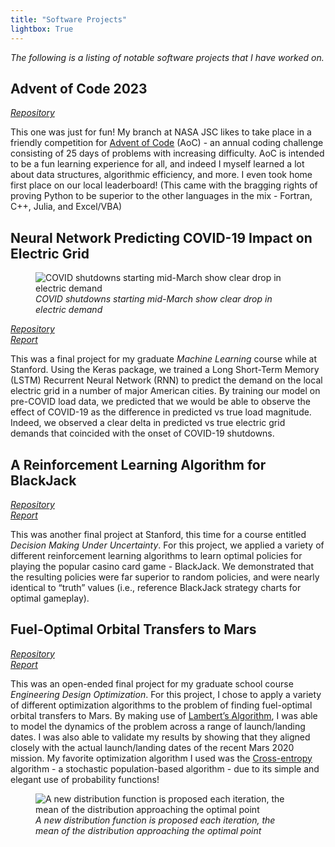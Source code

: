 ```yaml
---
title: "Software Projects"
lightbox: True
---
```


_The following is a listing of notable software projects that I have worked on._

## Advent of Code 2023

[_Repository_](https://github.com/jgeiser47/AoC_2023)

This one was just for fun! My branch at NASA JSC likes to take place in a friendly competition for [Advent of Code](https://adventofcode.com/) (AoC) - an annual coding challenge consisting of 25 days of problems with increasing difficulty. AoC is intended to be a fun learning experience for all, and indeed I myself learned a lot about data structures, algorithmic efficiency, and more. I even took home first place on our local leaderboard! (This came with the bragging rights of proving Python to be superior to the other languages in the mix - Fortran, C++, Julia, and Excel/VBA)

## Neural Network Predicting COVID-19 Impact on Electric Grid

::: {.wrap_pic .w45}
![_COVID shutdowns starting mid-March show clear drop in electric demand_](covid_nyc.png)
:::

[_Repository_](https://github.com/jgeiser47/CS229_Final_Project) \
[_Report_](/portfolio/software/LSTM.pdf)

This was a final project for my graduate _Machine Learning_ course while at Stanford. Using the Keras package, we trained a Long Short-Term Memory (LSTM) Recurrent Neural Network (RNN) to predict the demand on the local electric grid in a number of major American cities. By training our model on pre-COVID load data, we predicted that we would be able to observe the effect of COVID-19 as the difference in predicted vs true load magnitude. Indeed, we observed a clear delta in predicted vs true electric grid demands that coincided with the onset of COVID-19 shutdowns.

## A Reinforcement Learning Algorithm for BlackJack

[_Repository_](https://github.com/jgeiser47/AA228_Final_Project) \
[_Report_](/portfolio/software/BJ_RL.pdf)

This was another final project at Stanford, this time for a course entitled _Decision Making Under Uncertainty_. For this project, we applied a variety of different reinforcement learning algorithms to learn optimal policies for playing the popular casino card game - BlackJack. We demonstrated that the resulting policies were far superior to random policies, and were nearly identical to "truth" values (i.e., reference BlackJack strategy charts for optimal gameplay). 

## Fuel-Optimal Orbital Transfers to Mars

[_Repository_](https://github.com/jgeiser47/AA222_Final_Project) \
[_Report_](/portfolio/software/Optimization.pdf)

This was an open-ended final project for my graduate school course _Engineering Design Optimization_. For this project, I chose to apply a variety of different optimization algorithms to the problem of finding fuel-optimal orbital transfers to Mars. By making use of [Lambert's Algorithm](https://en.wikipedia.org/wiki/Lambert%27s_problem), I was able to model the dynamics of the problem across a range of launch/landing dates. I was also able to validate my results by showing that they aligned closely with the actual launch/landing dates of the recent Mars 2020 mission. My favorite optimization algorithm I used was the [Cross-entropy](https://en.wikipedia.org/wiki/Cross-entropy_method) algorithm - a stochastic population-based algorithm - due to its simple and elegant use of probability functions!

![_A new distribution function is proposed each iteration, the mean of the distribution approaching the optimal point_](cross_entropy.png)
